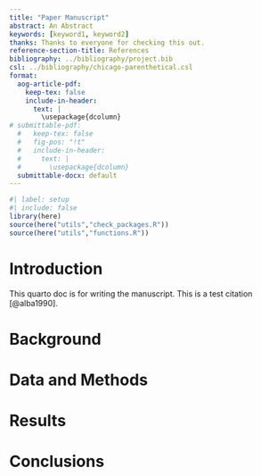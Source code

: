 ```yaml
---
title: "Paper Manuscript"
abstract: An Abstract
keywords: [keyword1, keyword2]
thanks: Thanks to everyone for checking this out.
reference-section-title: References
bibliography: ../bibliography/project.bib
csl: ../bibliography/chicago-parenthetical.csl
format:
  aog-article-pdf:
    keep-tex: false
    include-in-header: 
      text: |
        \usepackage{dcolumn}
# submittable-pdf:
  #   keep-tex: false
  #   fig-pos: "!t"
  #   include-in-header: 
  #     text: |
  #       \usepackage{dcolumn}
  submittable-docx: default
---
```


```r
#| label: setup
#| include: false
library(here)
source(here("utils","check_packages.R"))
source(here("utils","functions.R"))
```

# Introduction

This quarto doc is for writing the manuscript. This is a test citation [@alba1990].

# Background

# Data and Methods

# Results

# Conclusions
